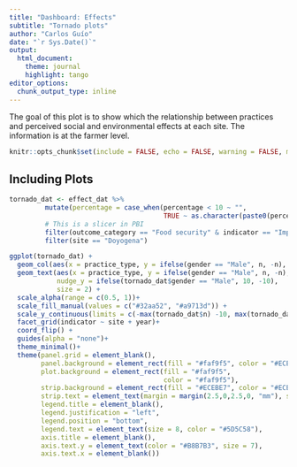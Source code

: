 ```yaml
---
title: "Dashboard: Effects"
subtitle: "Tornado plots"
author: "Carlos Guío"
date: "`r Sys.Date()`"
output:
  html_document:
    theme: journal
    highlight: tango
editor_options: 
  chunk_output_type: inline
---
```


The goal of this plot is to show which the relationship between practices and perceived social and environmental effects at each site. The information is at the farmer level.


```r

knitr::opts_chunk$set(include = FALSE, echo = FALSE, warning = FALSE, message = FALSE, fig.align="center", fig.showtext = TRUE, fig.retina = 1, dpi = 300, out.width = "75%")
```



## Including Plots



```r

tornado_dat <- effect_dat %>%
         mutate(percentage = case_when(percentage < 10 ~ "",
                                       TRUE ~ as.character(paste0(percentage, "%")))) %>%
         # This is a slicer in PBI
         filter(outcome_category == "Food security" & indicator == "Improved food access") %>%
         filter(site == "Doyogena")

ggplot(tornado_dat) +
  geom_col(aes(x = practice_type, y = ifelse(gender == "Male", n, -n), fill = gender, alpha = alpha)) +
  geom_text(aes(x = practice_type, y = ifelse(gender == "Male", n, -n), label = percentage),
            nudge_y = ifelse(tornado_dat$gender == "Male", 10, -10),
            size = 2) +
  scale_alpha(range = c(0.5, 1))+
  scale_fill_manual(values = c("#32aa52", "#a9713d")) +
  scale_y_continuous(limits = c(-max(tornado_dat$n) -10, max(tornado_dat$n) +10))+
  facet_grid(indicator ~ site + year)+
  coord_flip() +
  guides(alpha = "none")+
  theme_minimal()+
  theme(panel.grid = element_blank(),
        panel.background = element_rect(fill = "#faf9f5", color = "#ECEBE7" ),
        plot.background = element_rect(fill = "#faf9f5", 
                                       color = "#faf9f5"),
        strip.background = element_rect(fill = "#ECEBE7", color = "#ECEBE7"),
        strip.text = element_text(margin = margin(2.5,0,2.5,0, "mm"), size = 8, color = "#5D5C58"),
        legend.title = element_blank(),
        legend.justification = "left",
        legend.position = "bottom",
        legend.text = element_text(size = 8, color = "#5D5C58"),
        axis.title = element_blank(),
        axis.text.y = element_text(color = "#B8B7B3", size = 7),
        axis.text.x = element_blank())

```


